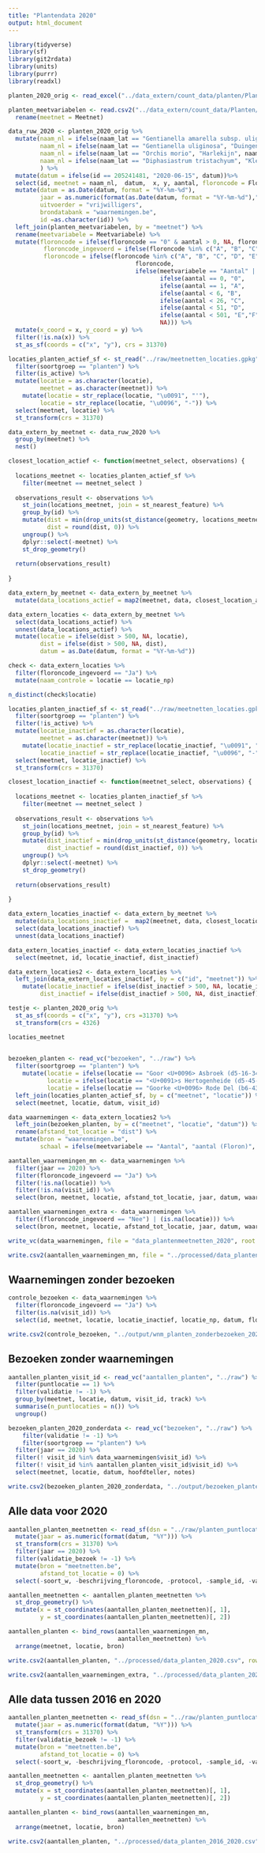 ```yaml
---
title: "Plantendata 2020"
output: html_document
---
```


```r
library(tidyverse)
library(sf)
library(git2rdata)
library(units)
library(purrr)
library(readxl)
```


```r
planten_2020_orig <- read_excel("../data_extern/count_data/planten/Planten_wbe_Meetnetten_exportfinaal_aangepast.xlsx")

planten_meetvariabelen <- read.csv2("../data_extern/count_data/Planten/PlantenMeetvariabelen.csv") %>%
  rename(meetnet = Meetnet)

data_ruw_2020 <- planten_2020_orig %>%
  mutate(naam_nl = ifelse(naam_lat == "Gentianella amarella subsp. uliginosa", "Duingentiaan", naam_nl),
         naam_nl = ifelse(naam_lat == "Gentianella uliginosa", "Duingentiaan", naam_nl),
         naam_nl = ifelse(naam_lat == "Orchis morio", "Harlekijn", naam_nl),
         naam_nl = ifelse(naam_lat == "Diphasiastrum tristachyum", "Kleine wolfsklauw", naam_nl)
         ) %>% 
  mutate(datum = ifelse(id == 205241481, "2020-06-15", datum))%>%
  select(id, meetnet = naam_nl,  datum,  x, y, aantal, floroncode = Floroncode, typewaarneming, waarnemer = wnr, status, locatie_np = Locatie, ingevoerd = Meetnet, opm = bijzonderheden)%>%
  mutate(datum = as.Date(datum, format = "%Y-%m-%d"),
         jaar = as.numeric(format(as.Date(datum, format = "%Y-%m-%d"),"%Y")),
         uitvoerder = "vrijwilligers",
         brondatabank = "waarnemingen.be",
         id =as.character(id)) %>%
  left_join(planten_meetvariabelen, by = "meetnet") %>%
  rename(meetvariabele = Meetvariabele) %>%
  mutate(floroncode = ifelse(floroncode == "0" & aantal > 0, NA, floroncode),
          floroncode_ingevoerd = ifelse(floroncode %in% c("A", "B", "C", "D", "E", "F", "0"), "Ja", "Nee"),
          floroncode = ifelse(floroncode %in% c("A", "B", "C", "D", "E", "F", "0"),
                                    floroncode,
                                    ifelse(meetvariabele == "Aantal" | aantal == 0, 
                                           ifelse(aantal == 0, "0",
                                           ifelse(aantal == 1, "A",
                                           ifelse(aantal < 6, "B",
                                           ifelse(aantal < 26, "C",
                                           ifelse(aantal < 51, "D",
                                           ifelse(aantal < 501, "E","F")))))),
                                           NA))) %>%
  mutate(x_coord = x, y_coord = y) %>%
  filter(!is.na(x)) %>%
  st_as_sf(coords = c("x", "y"), crs = 31370)

```



```r

locaties_planten_actief_sf <- st_read("../raw/meetnetten_locaties.gpkg", "locaties") %>%
  filter(soortgroep == "planten") %>%
  filter(is_active) %>%
  mutate(locatie = as.character(locatie),
         meetnet = as.character(meetnet)) %>%
    mutate(locatie = str_replace(locatie, "\u0091", "'"),
         locatie = str_replace(locatie, "\u0096", "-")) %>%
  select(meetnet, locatie) %>%
  st_transform(crs = 31370) 

data_extern_by_meetnet <- data_ruw_2020 %>%
  group_by(meetnet) %>%
  nest()

closest_location_actief <- function(meetnet_select, observations) {
  
  locations_meetnet <- locaties_planten_actief_sf %>%
    filter(meetnet == meetnet_select )
  
  observations_result <- observations %>%
    st_join(locations_meetnet, join = st_nearest_feature) %>%
    group_by(id) %>%
    mutate(dist = min(drop_units(st_distance(geometry, locations_meetnet))),
           dist = round(dist, 0)) %>%
    ungroup() %>%
    dplyr::select(-meetnet) %>%
    st_drop_geometry()
  
  return(observations_result)
            
}

data_extern_by_meetnet <- data_extern_by_meetnet %>%
  mutate(data_locations_actief = map2(meetnet, data, closest_location_actief))

data_extern_locaties <- data_extern_by_meetnet %>%
  select(data_locations_actief) %>%
  unnest(data_locations_actief) %>%
  mutate(locatie = ifelse(dist > 500, NA, locatie),
         dist = ifelse(dist > 500, NA, dist),
         datum = as.Date(datum, format = "%Y-%m-%d"))

check <- data_extern_locaties %>%
  filter(floroncode_ingevoerd == "Ja") %>%
  mutate(naam_controle = locatie == locatie_np)

n_distinct(check$locatie)

locaties_planten_inactief_sf <- st_read("../raw/meetnetten_locaties.gpkg", "locaties") %>%
  filter(soortgroep == "planten") %>%
  filter(!is_active) %>%
  mutate(locatie_inactief = as.character(locatie),
         meetnet = as.character(meetnet)) %>%
    mutate(locatie_inactief = str_replace(locatie_inactief, "\u0091", "'"),
         locatie_inactief = str_replace(locatie_inactief, "\u0096", "-")) %>%
  select(meetnet, locatie_inactief) %>%
  st_transform(crs = 31370) 

closest_location_inactief <- function(meetnet_select, observations) {
  
  locations_meetnet <- locaties_planten_inactief_sf %>%
    filter(meetnet == meetnet_select )
  
  observations_result <- observations %>%
    st_join(locations_meetnet, join = st_nearest_feature) %>%
    group_by(id) %>%
    mutate(dist_inactief = min(drop_units(st_distance(geometry, locations_meetnet))),
           dist_inactief = round(dist_inactief, 0)) %>%
    ungroup() %>%
    dplyr::select(-meetnet) %>%
    st_drop_geometry()
  
  return(observations_result)
            
}

data_extern_locaties_inactief <- data_extern_by_meetnet %>%
  mutate(data_locations_inactief =  map2(meetnet, data, closest_location_inactief)) %>% 
  select(data_locations_inactief) %>%
  unnest(data_locations_inactief)

data_extern_locaties_inactief <- data_extern_locaties_inactief %>%
  select(meetnet, id, locatie_inactief, dist_inactief)

data_extern_locaties2 <- data_extern_locaties %>%
  left_join(data_extern_locaties_inactief, by = c("id", "meetnet")) %>%
    mutate(locatie_inactief = ifelse(dist_inactief > 500, NA, locatie_inactief),
         dist_inactief = ifelse(dist_inactief > 500, NA, dist_inactief))
```

```r
testje <- planten_2020_orig %>%
  st_as_sf(coords = c("x", "y"), crs =31370) %>%
  st_transform(crs = 4326)

locaties_meetnet
  
```



```r

bezoeken_planten <- read_vc("bezoeken", "../raw") %>%
  filter(soortgroep == "planten") %>%
    mutate(locatie = ifelse(locatie == "Goor <U+0096> Asbroek (d5-16-34)", "Goor - Asbroek (d5-16-34)", locatie),
           locatie = ifelse(locatie == "<U+0091>s Hertogenheide (d5-45-24)", "'s Hertogenheide (d5-45-24)", locatie),
           locatie = ifelse(locatie == "Goorke <U+0096> Rode Del (b6-43-31)", "Goorke - Rode Del (b6-43-31)", locatie)) %>%
  left_join(locaties_planten_actief_sf, by = c("meetnet", "locatie")) %>%
  select(meetnet, locatie, datum, visit_id)

data_waarnemingen <- data_extern_locaties2 %>%
  left_join(bezoeken_planten, by = c("meetnet", "locatie", "datum")) %>%
  rename(afstand_tot_locatie = "dist") %>%
  mutate(bron = "waarenmingen.be",
         schaal = ifelse(meetvariabele == "Aantal", "aantal (Floron)", "oppervlakte (Floron")) 

aantallen_waarnemingen_mn <- data_waarnemingen %>%
  filter(jaar == 2020) %>%
  filter(floroncode_ingevoerd == "Ja") %>%
  filter(!is.na(locatie)) %>%
  filter(!is.na(visit_id)) %>%
  select(bron, meetnet, locatie, afstand_tot_locatie, jaar, datum, waarnemer, id_wnm = id, code = floroncode,  schaal , aantal, x =x_coord, y = y_coord, visit_id, opm)

aantallen_waarnemingen_extra <- data_waarnemingen %>%
  filter((floroncode_ingevoerd == "Nee") | (is.na(locatie))) %>%
  select(bron, meetnet, locatie, afstand_tot_locatie, jaar, datum, waarnemer, id_wnm = id, code = floroncode,  schaal, aantal, x = x_coord, y = y_coord, visit_id, opm)

write_vc(data_waarnemingen, file = "data_plantenmeetnetten_2020", root = "../processed", strict = FALSE)

write.csv2(aantallen_waarnemingen_mn, file = "../processed/data_plantenmeetnetten_migratie2020.csv", row.names = FALSE, , na = "")
```

## Waarnemingen zonder bezoeken

```r

controle_bezoeken <- data_waarnemingen %>%
  filter(floroncode_ingevoerd == "Ja") %>%
  filter(is.na(visit_id)) %>%
  select(id, meetnet, locatie, locatie_inactief, locatie_np, datum, floroncode, x_coord, y_coord, waarnemer)

write.csv2(controle_bezoeken, "../output/wnm_planten_zonderbezoeken_2020_versie2021-02-25.csv")
```

## Bezoeken zonder waarnemingen

```r
aantallen_planten_visit_id <- read_vc("aantallen_planten", "../raw") %>%
  filter(puntlocatie == 1) %>%
  filter(validatie != -1) %>%
  group_by(meetnet, locatie, datum, visit_id, track) %>%
  summarise(n_puntlocaties = n()) %>%
  ungroup()

bezoeken_planten_2020_zonderdata <- read_vc("bezoeken", "../raw") %>%
    filter(validatie != -1) %>%
    filter(soortgroep == "planten") %>%
  filter(jaar == 2020) %>%
  filter(! visit_id %in% data_waarnemingen$visit_id) %>%
  filter(! visit_id %in% aantallen_planten_visit_id$visit_id) %>%
  select(meetnet, locatie, datum, hoofdteller, notes)

write.csv2(bezoeken_planten_2020_zonderdata, "../output/bezoeken_planten_zonderwnm_2020.csv")
```

## Alle data voor 2020

```r
aantallen_planten_meetnetten <- read_sf(dsn = "../raw/planten_puntlocaties.gpkg", "planten_puntlocaties") %>%
  mutate(jaar = as.numeric(format(datum, "%Y"))) %>%
  st_transform(crs = 31370) %>%
  filter(jaar == 2020) %>%
  filter(validatie_bezoek != -1) %>%
  mutate(bron = "meetnetten.be",
         afstand_tot_locatie = 0) %>%
  select(-soort_w, -beschrijving_floroncode, -protocol, -sample_id, -validatie_bezoek)

aantallen_meetnetten <- aantallen_planten_meetnetten %>%
  st_drop_geometry() %>%
  mutate(x = st_coordinates(aantallen_planten_meetnetten)[, 1],
         y = st_coordinates(aantallen_planten_meetnetten)[, 2])

aantallen_planten <- bind_rows(aantallen_waarnemingen_mn,
                               aantallen_meetnetten) %>%
  arrange(meetnet, locatie, bron)

write.csv2(aantallen_planten, "../processed/data_planten_2020.csv", row.names = FALSE, na = "")

write.csv2(aantallen_waarnemingen_extra, "../processed/data_planten_2020_extra.csv", row.names = FALSE, na = "")
```

## Alle data tussen 2016 en 2020

```r
aantallen_planten_meetnetten <- read_sf(dsn = "../raw/planten_puntlocaties.gpkg", "planten_puntlocaties") %>%
  mutate(jaar = as.numeric(format(datum, "%Y"))) %>%
  st_transform(crs = 31370) %>%
  filter(validatie_bezoek != -1) %>%
  mutate(bron = "meetnetten.be",
         afstand_tot_locatie = 0) %>%
  select(-soort_w, -beschrijving_floroncode, -protocol, -sample_id, -validatie_bezoek)

aantallen_meetnetten <- aantallen_planten_meetnetten %>%
  st_drop_geometry() %>%
  mutate(x = st_coordinates(aantallen_planten_meetnetten)[, 1],
         y = st_coordinates(aantallen_planten_meetnetten)[, 2])

aantallen_planten <- bind_rows(aantallen_waarnemingen_mn,
                               aantallen_meetnetten) %>%
  arrange(meetnet, locatie, bron)

write.csv2(aantallen_planten, "../processed/data_planten_2016_2020.csv", row.names = FALSE, na = "")

```
